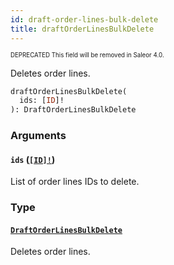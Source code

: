 ```yaml
---
id: draft-order-lines-bulk-delete
title: draftOrderLinesBulkDelete
---
```


<sub><sup><span className="deprecatedTag">DEPRECATED</span> This field will be removed in Saleor 4.0.</sup></sub>

Deletes order lines.

```graphql
draftOrderLinesBulkDelete(
  ids: [ID]!
): DraftOrderLinesBulkDelete

```

### Arguments

#### `ids` ([`[ID]!`](/developer/api-reference/scalars/id.mdx))

List of order lines IDs to delete.

### Type

#### [`DraftOrderLinesBulkDelete`](/developer/api-reference/objects/draft-order-lines-bulk-delete.mdx)

Deletes order lines.

